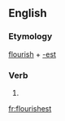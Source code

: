 ==English==

===Etymology===
[[flourish]] + [[-est]]

===Verb===
{{head|en}}

# {{second-person singular of|flourish|lang=en}}

[[fr:flourishest]]
